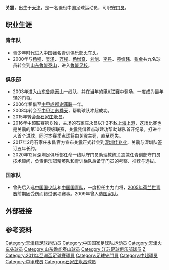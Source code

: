 {{Veil|time=2015-09-12T05:44:28+00:00}}
{{noteta|G1=足球}}
{{Football player infobox
| playername = 关震
| image = [[File:Guan_Zhen.jpg|220px]]
| fullname = 关震
| height = {{height|m=1.85}}
| nickname = 
| dateofbirth = {{Birth date and age|year=1985|month=2|day=6}}
| cityofbirth = [[天津|天津]]
| countryofbirth = {{CHN}}
| currentclub = 
| clubnumber = 
| position = [[守门员_(足球)|守门员]]
| youthyears1 = 1998–2000
| youthyears2 = 2000–2002
| youthclubs1 = [[天津火车头足球俱乐部|火车头]]
| youthclubs2 = [[山东鲁能泰山|山东鲁能泰山]]
| years1 = 2003–2007 | clubs1 = [[山东鲁能泰山|山东鲁能泰山]]          | caps1 = 4  | goals1 = 0
| years2 = 2006       | clubs2 = → [[成都谢菲联|成都谢菲联]]（租借）  | caps2 = 1  | goals2 = 0
| years3 = 2008–2014 | clubs3 = [[江苏舜天足球俱乐部|江苏舜天]]              | caps3 = 89 | goals3 = 0
| years4 = 2015–2016 | clubs4 = [[石家庄永昌|石家庄永昌]]            | caps4 = 52 | goals4 = 2
| years5 = 2017–2020     | clubs5 = [[深圳佳兆业|深圳佳兆业]]            | caps5 = 48  | goals5 = 0
| nationalyears1 = 2005
| nationalteam1 = {{fbu|20|CHN|name=中国 U-20}}
| nationalcaps1 = 
| nationalgoals1 = 
| nationalyears2 = 2006–2007
| nationalteam2 = {{fbu|23|CHN|name=中国 U-23}}
| nationalcaps2 = 
| nationalgoals2 = 
| nationalyears3 = 2009
| nationalteam3 = {{fb|CHN}}
| nationalcaps3 = 2
| nationalgoals3 = 0
| pcupdate = 
| ntupdate = 
| manageryears =
| managerclubs =
}}

'''关震'''{{BD|1985年|2月6日|catIdx=G}}，出生于[[天津|天津]]，是一名退役中国足球运动员，司职[[守门员_(足球)|守门员]]。

==职业生涯==
===青年队===
*青少年时代进入中国著名青训俱乐部[[天津火车头足球俱乐部|火车头]]。
*2000年与[[杨程|杨程]]、[[吴泽|吴泽]]、[[万程|万程]]、[[杨增奇|杨增奇]]、[[刘剑|刘剑]]、[[李丹|李丹]]、[[苑维玮|苑维玮]]、[[张金|张金]]共九名球员转会到[[山东鲁能泰山|山东鲁能泰山]]，进入[[鲁能足校|鲁能足校]]。
===俱乐部===
*2003年进入[[山东鲁能泰山|山东鲁能泰山]]一线队，并在当年的[[甲A联赛|甲A联赛]]中登场，一度成为最年轻的门将。
*2006年租借至[[中甲|中甲]][[成都谢菲联|成都谢菲联]]一年。
*2008年转会至[[中甲|中甲]][[江苏舜天足球俱乐部|江苏舜天]]，帮助球队冲超成功。
*2015年转会至[[石家庄永昌|石家庄永昌]]。
*2016年中超联赛第８轮，主场的石家庄永昌以1-2不敌[[上海上港|上海上港]]，这场比赛也是关震的第100场顶级联赛，关震凭借着点球建功帮助球队首开纪录，打进个人首个进球，同时本赛季点球将由关震主罚，直至罚失。
*2017年2月石家庄永昌官方宣布关震正式转会到[[深圳佳兆业|深圳佳兆业]]，关震与深圳队签订五年长约。
*2020年12月深圳足俱乐部任命一线队守门员助理教练关震兼任青训部守门员技术顾问，负责俱乐部精英队和青训梯队后备守门员的考察、推荐与选拔。
===国家队===
*曾先后入选[[中国国少队|中国国少队]]和[[中国国青队|中国国青队]]，一度担任主力门将，[[2005年U20世界盃足球賽|2005年荷兰世青赛]]前期因受伤而错过该项赛事。2009年曾入选[[中国国家足球队|国家队]]。

==外部链接==
==参考资料==
{{reflist}}
{{2006年亚运会男子足球中国参赛名单}}
{{2011年亞洲杯足球賽中國參賽名單}}
{{2003年山东鲁能泰山名单}}
{{2004年山东鲁能泰山名单}}
{{2005年山东鲁能泰山名单}}
{{2007年山东鲁能泰山名单}}
{{2009年江苏舜天名单}}
{{2010年中超分类名单江苏}}
{{2011年中超分类名单江苏}}
{{2012年中超分类名单江苏}}
{{2013年中超分类名单江苏}}
{{2014年中超分类名单江苏}}
{{2015年中超分类名单石家庄}}
{{2016年中超分类名单石家庄}}
{{2017年中甲分类名单深圳}}
{{2018年中甲分类名单深圳}}

{{DEFAULTSORT:GUAN Zhen}}
[[Category:天津籍足球运动员|Category:天津籍足球运动员]]
[[Category:中国国家足球队运动员|Category:中国国家足球队运动员]]
[[Category:天津火车头球员|Category:天津火车头球员]]
[[Category:山东鲁能泰山球员|Category:山东鲁能泰山球员]]
[[Category:江苏足球俱乐部球员|Category:江苏足球俱乐部球员]]
[[Category:关姓|Z]]
[[Category:2011年亞洲盃足球賽球員|Category:2011年亞洲盃足球賽球員]]
[[Category:足球守門員|Category:足球守門員]]
[[Category:中超球员|Category:中超球员]]
[[Category:中甲球员|Category:中甲球员]]
[[Category:石家庄永昌球员|Category:石家庄永昌球员]]